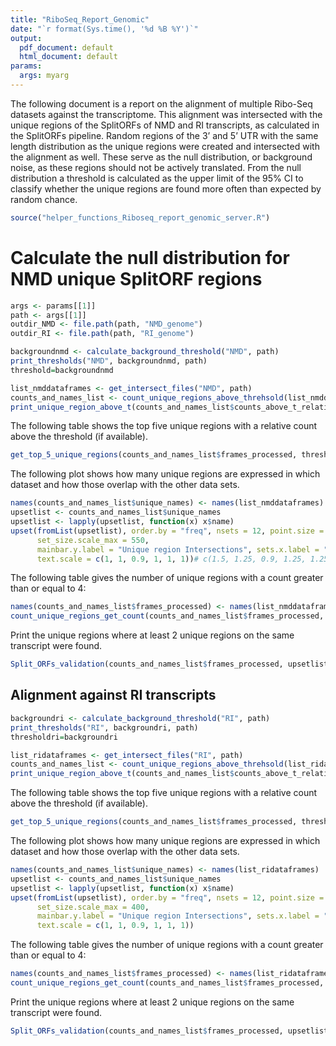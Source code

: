 ```yaml
---
title: "RiboSeq_Report_Genomic"
date: "`r format(Sys.time(), '%d %B %Y')`"
output:
  pdf_document: default
  html_document: default
params:
  args: myarg
---
```

The following document is a report on the alignment of multiple Ribo-Seq datasets against the transcriptome. This alignment was intersected with the unique regions of the SplitORFs of NMD and RI transcripts, as calculated in the SplitORFs pipeline. Random regions of the 3' and 5' UTR with the same length distribution as the unique regions were created and intersected with the alignment as well. These serve as the null distribution, or background noise, as these regions should not be actively translated. From the null distribution a threshold is calculated as the upper limit of the 95% CI to classify whether the unique regions are found more often than expected by random chance.

```r
source("helper_functions_Riboseq_report_genomic_server.R")
```

# Calculate the null distribution for NMD unique SplitORF regions

```r
args <- params[[1]]
path <- args[[1]]
outdir_NMD <- file.path(path, "NMD_genome")
outdir_RI <- file.path(path, "RI_genome")
```


```r

backgroundnmd <- calculate_background_threshold("NMD", path)
print_thresholds("NMD", backgroundnmd, path)
threshold=backgroundnmd
```


```r
list_nmddataframes <- get_intersect_files("NMD", path)
counts_and_names_list <- count_unique_regions_above_threhsold(list_nmddataframes, threshold)
print_unique_region_above_t(counts_and_names_list$counts_above_t_relative_length, list_nmddataframes)
```


The following table shows the top five unique regions with a relative count above the threshold (if available).
```r
get_top_5_unique_regions(counts_and_names_list$frames_processed, threshold)
```

The following plot shows how many unique regions are expressed in which dataset and how those overlap with the other data sets.

```r
names(counts_and_names_list$unique_names) <- names(list_nmddataframes)
upsetlist <- counts_and_names_list$unique_names
upsetlist <- lapply(upsetlist, function(x) x$name)
upset(fromList(upsetlist), order.by = "freq", nsets = 12, point.size = 2.25, line.size = 1.5, set_size.show = TRUE,
      set_size.scale_max = 550, 
      mainbar.y.label = "Unique region Intersections", sets.x.label = "Matching unique regions per dataset",
      text.scale = c(1, 1, 0.9, 1, 1, 1))# c(1.5, 1.25, 0.9, 1.25, 1.25, 1.5)

```

The following table gives the number of unique regions with a count greater than or equal to 4:
```r
names(counts_and_names_list$frames_processed) <- names(list_nmddataframes)
count_unique_regions_get_count(counts_and_names_list$frames_processed, upsetlist, outdir_NMD)
```
Print the unique regions where at least 2 unique regions on the same transcript were found.
```r
Split_ORFs_validation(counts_and_names_list$frames_processed, upsetlist, outdir_NMD)
```




## Alignment against RI transcripts
```r

backgroundri <- calculate_background_threshold("RI", path)
print_thresholds("RI", backgroundri, path)
thresholdri=backgroundri
```

```r
list_ridataframes <- get_intersect_files("RI", path)
counts_and_names_list <- count_unique_regions_above_threhsold(list_ridataframes, thresholdri)
print_unique_region_above_t(counts_and_names_list$counts_above_t_relative_length, list_ridataframes)
```


The following table shows the top five unique regions with a relative count above the threshold (if available).
```r
get_top_5_unique_regions(counts_and_names_list$frames_processed, thresholdri)
```




The following plot shows how many unique regions are expressed in which dataset and how those overlap with the other data sets.

```r
names(counts_and_names_list$unique_names) <- names(list_ridataframes)
upsetlist <- counts_and_names_list$unique_names
upsetlist <- lapply(upsetlist, function(x) x$name)
upset(fromList(upsetlist), order.by = "freq", nsets = 12, point.size = 2.25, line.size = 1.5, set_size.show = TRUE,
      set_size.scale_max = 400, 
      mainbar.y.label = "Unique region Intersections", sets.x.label = "Matching unique regions per dataset",
      text.scale = c(1, 1, 0.9, 1, 1, 1))

```

The following table gives the number of unique regions with a count greater than or equal to 4:
```r
names(counts_and_names_list$frames_processed) <- names(list_ridataframes)
count_unique_regions_get_count(counts_and_names_list$frames_processed, upsetlist, outdir_RI)
```


Print the unique regions where at least 2 unique regions on the same transcript were found.
```r
Split_ORFs_validation(counts_and_names_list$frames_processed, upsetlist, outdir_RI)
```
